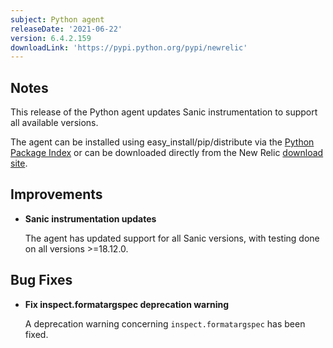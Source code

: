 ```yaml
---
subject: Python agent
releaseDate: '2021-06-22'
version: 6.4.2.159
downloadLink: 'https://pypi.python.org/pypi/newrelic'
---
```



## Notes

This release of the Python agent updates Sanic instrumentation to support all available versions.

The agent can be installed using easy_install/pip/distribute via the [Python Package Index](https://pypi.python.org/pypi/newrelic) or can be downloaded directly from the New Relic [download site](http://download.newrelic.com/python_agent/release).


## Improvements

* **Sanic instrumentation updates**

  The agent has updated support for all Sanic versions, with testing done on all versions >=18.12.0.

## Bug Fixes

* **Fix inspect.formatargspec deprecation warning**

  A deprecation warning concerning `inspect.formatargspec` has been fixed.
